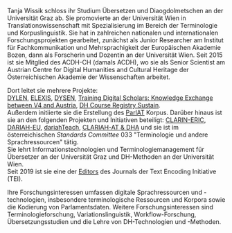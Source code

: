 Tanja Wissik schloss ihr Studium Übersetzen und Diaogdolmetschen an der Universität Graz ab. Sie promovierte an der Universität Wien in Translationswissenschaft mit Spezialisierung im Bereich der Terminologie und Korpuslinguistik. Sie hat in zahlreichen nationalen und internationalen Forschungsprojekten gearbeitet, zunächst als Junior Researcher am Institut für Fachkommunikation und Mehrsprachigkeit der Europäischen Akademie Bozen, dann als Forscherin und Dozentin an der Universität Wien. Seit 2015 ist sie Mitglied des ACDH-CH (damals ACDH), wo sie als Senior Scientist am Austrian Centre for Digital Humanities and Cultural Heritage der Österreichischen Akademie der Wissenschaften arbeitet.

Dort leitet sie mehrere Projekte:\
[DYLEN](https://www.oeaw.ac.at/acdh/projects/dylen/), [ELEXIS](https://www.oeaw.ac.at/acdh/projects/completed-projects/elexis), [DYSEN](https://www.oeaw.ac.at/acdh/projects/completed-projects/dysen), [Training Digital Scholars: Knowledge Exchange between V4 and Austria](https://www.oeaw.ac.at/acdh/projects/training-digital-scholars/), [DH Course Registry Sustain](https://www.oeaw.ac.at/acdh/projects/dhcr-sustain/). \
Außerdem initiierte sie die Erstellung des [ParlAT](https://www.oeaw.ac.at/acdh/tools/parlat) Korpus. Darüber hinaus ist sie an den folgenden Projekten und Initiativen beteiligt: [CLARIN-ERIC](https://www.clarin.eu/), [DARIAH-EU](http://dariah.eu/), [dariahTeach](https://teach.dariah.eu/), [CLARIAH-AT & DHA](http://digital-humanities.at/en) und sie ist im österreichischen *Standards Committee* 033 "Terminologie und andere Sprachressourcen" tätig.\
Sie lehrt Informationstechnologien und Terminologiemanagement für Übersetzer an der Universität Graz und DH-Methoden an der Universität Wien.\
Seit 2019 ist sie eine der [Editors](https://journals.openedition.org/jtei/276) des Journals der Text Encoding Initiative (TEI).

Ihre Forschungsinteressen umfassen digitale Sprachressourcen und -technologien, insbesondere terminologische Ressourcen und Korpora sowie die Kodierung von Parlamentsdaten. Weitere Forschungsinteressen sind Terminologieforschung, Variationslinguistik, Workflow-Forschung, Übersetzungsstudien und die Lehre von DH-Technologien und -Methoden.
